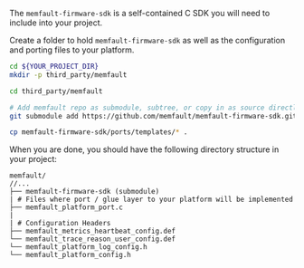 The `memfault-firmware-sdk` is a self-contained C SDK you will need to include
into your project.

Create a folder to hold `memfault-firmware-sdk` as well as the configuration and
porting files to your platform.

```bash
cd ${YOUR_PROJECT_DIR}
mkdir -p third_party/memfault

cd third_party/memfault

# Add memfault repo as submodule, subtree, or copy in as source directly
git submodule add https://github.com/memfault/memfault-firmware-sdk.git memfault-firmware-sdk

cp memfault-firmware-sdk/ports/templates/* .
```

When you are done, you should have the following directory structure in your
project:

```
memfault/
//...
├── memfault-firmware-sdk (submodule)
| # Files where port / glue layer to your platform will be implemented
├── memfault_platform_port.c
|
| # Configuration Headers
├── memfault_metrics_heartbeat_config.def
└── memfault_trace_reason_user_config.def
└── memfault_platform_log_config.h
└── memfault_platform_config.h
```
